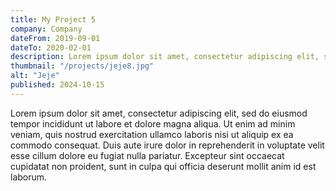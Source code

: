 ```yaml
---
title: My Project 5
company: Company
dateFrom: 2019-09-01
dateTo: 2020-02-01
description: Lorem ipsum dolor sit amet, consectetur adipiscing elit, sed do eiusmod tempor incididunt ut labore et dolore
thumbnail: "/projects/jeje8.jpg"
alt: "Jeje"
published: 2024-10-15
---
```


Lorem ipsum dolor sit amet, consectetur adipiscing elit, sed do eiusmod tempor incididunt ut labore et dolore magna aliqua. Ut enim ad minim veniam, quis nostrud exercitation ullamco laboris nisi ut aliquip ex ea commodo consequat. Duis aute irure dolor in reprehenderit in voluptate velit esse cillum dolore eu fugiat nulla pariatur. Excepteur sint occaecat cupidatat non proident, sunt in culpa qui officia deserunt mollit anim id est laborum.